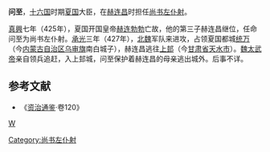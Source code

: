 '''问至'''，[[十六国|十六国]]时期[[夏_(十六国)|夏国]]大臣，在[[赫连昌|赫连昌]]时担任[[尚书左仆射|尚书左仆射]]。

[[真興|真興]]七年（425年），夏国开国皇帝[[赫连勃勃|赫连勃勃]]亡故，他的第三子赫连昌继位，任命问至为尚书左仆射。[[承光_(夏)|承光]]三年（427年），[[北魏|北魏]]军队来进攻，占领夏国都城[[统万|统万]]（今[[内蒙古自治区|内蒙古自治区]][[乌审旗|乌审旗]]南白城子），赫连昌逃往[[上邽|上邽]]（今[[甘肃省|甘肃省]][[天水市|天水市]]）。[[魏太武帝|魏太武帝]]亲自领兵追赶，入上邽城，问至保护着赫连昌的母亲逃出城外。后事不详。
==参考文献==
*《[[资治通鉴|资治通鉴]]·卷120》
[[分类:夏国官员|W]]
[[Category:尚书左仆射|Category:尚书左仆射]]